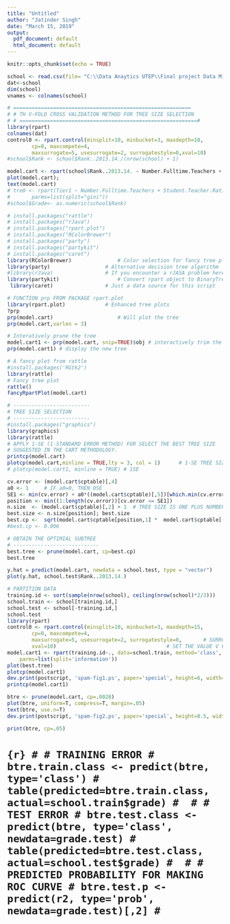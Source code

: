 ---
title: "Untitled"
author: "Jatinder Singh"
date: "March 15, 2019"
output:
  pdf_document: default
  html_document: default
---

```{r setup, include=FALSE}
knitr::opts_chunk$set(echo = TRUE)

school <- read.csv(file= "C:\\Data Anaytics UTEP\\Final project Data Mining\\SchoolRanking.csv", header = TRUE)
dat<-school
dim(school)
vnames <- colnames(school)

```
```{r}

# ==========================================================
# # TH V-FOLD CROSS VALIDATION METHOD FOR TREE SIZE SELECTION
# # ==========================================================#
library(rpart)
colnames(dat)
control0 <- rpart.control(minsplit=10, minbucket=3, maxdepth=10,
        cp=0, maxcompete=4, 
        maxsurrogate=5, usesurrogate=2, surrogatestyle=0,xval=10) 
#school$Rank <- school$Rank..2013.14./(nrow(school) + 1)

model.cart <- rpart(school$Rank..2013.14. ~ Number.Fulltime.Teachers + Student.Teacher.Ratio +Percent.American.Indian + Percent.Hispanic + Percent.Two.or.More.Races + Number.Students + Percent.African.American + Percent.Asian + Percent.Pacific.Islander + Percent.White +  Percent.African.American + Percent.Free.Disc.Lunch + Free.Lunch,data=school,method="anova", control=control0)
plot(model.cart); 
text(model.cart)
# tre0 <- rpart(Tier1 ~ Number.Fulltime.Teachers + Student.Teacher.Ratio +Percent.American.Indian + Percent.Hispanic + Percent.Two.or.More.Races + Number.Students + Percent.African.American + Percent.Asian + Percent.Pacific.Islander + Percent.White +  Percent.African.American + Percent.Free.Disc.Lunch + Free.Lunch, data=school,  method="class", control=control0,
# 		parms=list(split="gini"))
#school$Grade<- as.numeric(school$Rank)

```

```{r}
# install.packages("rattle")
# install.packages("rJava")
# install.packages("rpart.plot")
# install.packages("RColorBrewer")
# install.packages("party")
# install.packages("partykit")
# install.packages("caret")
library(RColorBrewer)				# Color selection for fancy tree plot
library(party)					# Alternative decision tree algorithm
#library(rJava)					# If you encounter a rJASA problem here, re-install Java.
library(partykit)					# Convert rpart object to BinaryTree
 library(caret)					# Just a data source for this script

# FUNCTION prp FROM PACKAGE rpart.plot 
library(rpart.plot)				# Enhanced tree plots
?prp
prp(model.cart)						# Will plot the tree
prp(model.cart,varlen = 3)	

# Interatively prune the tree
model.cart1 <- prp(model.cart, snip=TRUE)$obj # interactively trim the tree
prp(model.cart1) # display the new tree

```
```{r}
# A fancy plot from rattle
#install.packages('RGtk2')
library(rattle)	
# Fancy tree plot
rattle()
fancyRpartPlot(model.cart)
```

```{r}

# ------------------------- 
# TREE SIZE SELECTION
# -------------------------
#install.packages("graphics")
library(graphics)
library(rattle)
# APPLY 1-SE (1-STANDARD ERROR METHOD) FOR SELECT THE BEST TREE SIZE
# SUGGESTED IN THE CART METHODOLOGY.
printcp(model.cart)
plotcp(model.cart,minline = TRUE,lty = 3, col = 1)      # 1-SE TREE SIZE SELECTION
# plotcp(model.cart1, minline = TRUE) # 1SE

cv.error <- (model.cart$cptable)[,4]
a0 <- 1     # IF a0=0, THEN 0SE
SE1 <- min(cv.error) + a0*((model.cart$cptable)[,5])[which.min(cv.error)]      # 1SE
position <- min((1:length(cv.error))[cv.error <= SE1])
n.size  <- (model.cart$cptable)[,2] + 1  # TREE SIZE IS ONE PLUS NUMBER OF SPLITS. 
best.size <- n.size[position]; best.size
best.cp <-  sqrt(model.cart$cptable[position,1] *  model.cart$cptable[(position-1),1])
#best.cp <- 0.006
```

```{r}

# OBTAIN THE OPTIMIAL SUBTREE
# ----------------------------
best.tree <- prune(model.cart, cp=best.cp)
best.tree

```

```{r}
y.hat = predict(model.cart, newdata = school.test, type = "vector")
plot(y.hat, school.test$Rank..2013.14.)

```

```{r}
# PARTITION DATA
training.id <- sort(sample(nrow(school), ceiling(nrow(school)*2/3)))
school.train <- school[training.id,]
school.test <- school[-training.id,]
school.test
library(rpart)
control0 <- rpart.control(minsplit=10, minbucket=3, maxdepth=15,
        cp=0, maxcompete=4, 
        maxsurrogate=5, usesurrogate=2, surrogatestyle=0,  		# SURROGATE SPLITS FOR MISSING DATA
        xval=10)									# SET THE VALUE V FOR V-FOLD CROSS VALIDATION
model.cart1 <- rpart(training.id~., data=school.train, method='class', control=control0,
	parms=list(split='information'))
plot(best.tree)
plotcp(model.cart1)
dev.print(postscript, 'spam-fig1.ps', paper='special', height=6, width=10)
printcp(model.cart1)

btre <- prune(model.cart, cp=.0028)
plot(btre, uniform=T, compress=T, margin=.05)
text(btre, use.n=T)
dev.print(postscript, 'spam-fig2.ps', paper='special', height=8.5, width=11)

print(btre, cp=.05)

```
# ```{r}
# # TRAINING ERROR
# btre.train.class <- predict(btre, type='class')
# table(predicted=btre.train.class, actual=school.train$grade)
# 
# # TEST ERROR
# btre.test.class <- predict(btre, type='class', newdata=grade.test)
# table(predicted=btre.test.class, actual=school.test$grade)
# 
# # PREDICTED PROBABILITY FOR MAKING ROC CURVE
# btre.test.p <- predict(r2, type='prob', newdata=grade.test)[,2]
# ```


